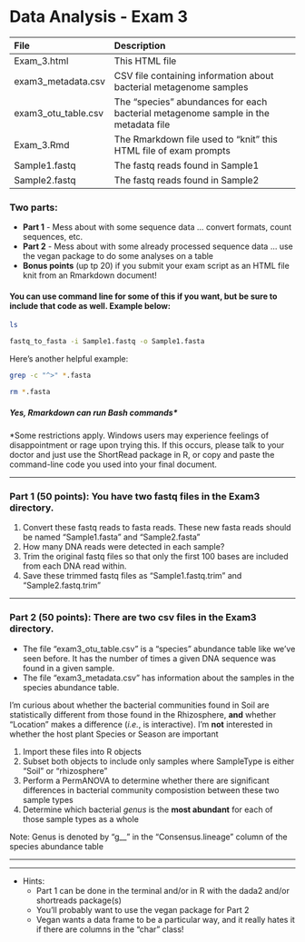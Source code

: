 # Data Analysis - Exam 3

|File | Description                                     |
|:----  |:----------------------------------------------------------------|
|Exam_3.html |This HTML file                            |
|exam3_metadata.csv  |CSV file containing information about bacterial metagenome samples|
|exam3_otu_table.csv |The "species" abundances for each bacterial metagenome sample in the metadata file|
|Exam_3.Rmd  |The Rmarkdown file used to "knit" this HTML file of exam prompts|
|Sample1.fastq |The fastq reads found in Sample1        |
|Sample2.fastq |The fastq reads found in Sample2        |


### Two parts:
+ **Part 1** - Mess about with some sequence data ... convert formats, count sequences, etc.
+ **Part 2** - Mess about with some already processed sequence data ... use the vegan package to do some analyses on a table
+ **Bonus points** (up tp 20) if you submit your exam script as an HTML file knit from an Rmarkdown document!


#### You can use command line for some of this if you want, but be sure to include that code as well. Example below:


```bash
ls
```

```bash
fastq_to_fasta -i Sample1.fastq -o Sample1.fasta
```

Here's another helpful example:
```bash
grep -c "^>" *.fasta
```

```bash
rm *.fasta
```

##### Yes, Rmarkdown can run Bash commands*

*Some restrictions apply. Windows users may experience feelings of disappointment or rage upon trying this. If this occurs, please talk to your doctor and just use the ShortRead package in R, or copy and paste the command-line code you used into your final document.

***

### Part 1 (50 points): You have two fastq files in the Exam3 directory.
1. Convert these fastq reads to fasta reads.  These new fasta reads should be named "Sample1.fasta" and "Sample2.fasta"
2. How many DNA reads were detected in each sample?
3. Trim the original fastq files so that only the first 100 bases are included from each DNA read within.
4. Save these trimmed fastq files as "Sample1.fastq.trim" and "Sample2.fastq.trim"

***

### Part 2 (50 points): There are two csv files in the Exam3 directory.
+ The file "exam3_otu_table.csv" is a "species" abundance table like we've seen before. It has the number of times a given DNA sequence was found in a given sample.
+ The file "exam3_metadata.csv" has information about the samples in the species abundance table.

I'm curious about whether the bacterial communities found in Soil are statistically different from those found in the Rhizosphere, **and** whether "Location" makes a difference (*i.e.*, is interactive).
I'm **not** interested in whether the host plant Species or Season are important

1. Import these files into R objects
2. Subset both objects to include only samples where SampleType is either "Soil" or "rhizosphere"
3. Perform a PermANOVA to determine whether there are significant differences in bacterial community composistion between these two sample types
4. Determine which bacterial *genus* is the **most abundant** for each of those sample types as a whole

Note: Genus is denoted by "g__" in the "Consensus.lineage" column of the species abundance table

***
***

* Hints: 
    + Part 1 can be done in the terminal and/or in R with the dada2 and/or shortreads package(s)
    + You'll probably want to use the vegan package for Part 2
    + Vegan wants a data frame to be a particular way, and it really hates it if there are columns in the "char" class!